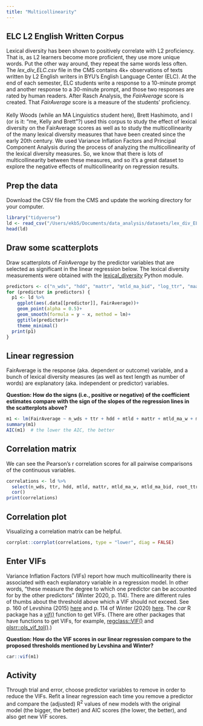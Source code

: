 ```yaml
---
title: "Multicollinearity"
---
```


## ELC L2 English Written Corpus

Lexical diversity has been shown to positively correlate with L2 proficiency. That is, as L2 learners become more proficient, they use more unique words. Put the other way around, they repeat the same words less often. The *lex_div_ELC.csv* file in the CMS contains 4k+ observations of texts written by L2 English writers in BYU's English Language Center (ELC). At the end of each semester, ELC students write a response to a 10-minute prompt and another response to a 30-minute prompt, and those two responses are rated by human readers. After Rasch Analysis, the *FairAverage* score is created. That *FairAverage* score is a measure of the students' proficiency.<br><br> Kelly Woods (while an MA Linguistics student here), Brett Hashimoto, and I (or is it: "me, Kelly and Brett"?) used this corpus to study the effect of lexical diversity on the FairAverage scores as well as to study the multicollinearity of the many lexical diversity measures that have been created since the early 20th century. We used Variance Inflation Factors and Principal Component Analysis during the process of analyzing the multicollinearity of the lexical diversity measures. So, we know that there is lots of multicollinearity between these measures, and so it's a great dataset to explore the negative effects of multicollinearity on regression results.

## Prep the data

Download the CSV file from the CMS and update the working directory for your computer.

```r
library("tidyverse")
ld <- read_csv("/Users/ekb5/Documents/data_analysis/datasets/lex_div_ELC.csv")
head(ld)
```

## Draw some scatterplots

Draw scatterplots of *FairAverage* by the predictor variables that are selected as significant in the linear regression below. The lexical diversity measurements were obtained with the [lexical_diversity](https://pypi.org/project/lexical-diversity/) Python module.

```r
predictors <- c("n_wds", "hdd", "mattr", "mtld_ma_bid", "log_ttr", "maas_ttr", "msttr")
for (predictor in predictors) {
  p1 <- ld %>% 
    ggplot(aes(.data[[predictor]], FairAverage))+
    geom_point(alpha = 0.5)+
    geom_smooth(formula = y ~ x, method = lm)+
    ggtitle(predictor)+
    theme_minimal()
  print(p1)
}
```

## Linear regression

FairAverage is the response (aka. dependent or outcome) variable, and a bunch of lexical diversity measures (as well as text length as number of words) are explanatory (aka. independent or predictor) variables.

**Question: How do the signs (i.e., positive or negative) of the coefficient estimates compare with the sign of the slopes of the regression lines in the scatterplots above?**

```r
m1 <- lm(FairAverage ~ n_wds + ttr + hdd + mtld + mattr + mtld_ma_w + mtld_ma_bid + root_ttr + log_ttr + maas_ttr + msttr, data = ld)
summary(m1)
AIC(m1)  # the lower the AIC, the better
```

## Correlation matrix

We can see the Pearson's r correlation scores for all pairwise comparisons of the continuous variables.

```r
correlations <- ld %>% 
  select(n_wds, ttr, hdd, mtld, mattr, mtld_ma_w, mtld_ma_bid, root_ttr, log_ttr, maas_ttr, msttr) %>% 
  cor()
print(correlations)
```

## Correlation plot

Visualizing a correlation matrix can be helpful.

```r
corrplot::corrplot(correlations, type = "lower", diag = FALSE)
```

## Enter VIFs

Variance Inflation Factors (VIFs) report how much multicollinearity there is associated with each explanatory variable in a regression model. In other words, "these measure the degree to which one predictor can be accounted for by the other predictors" (Winter 2020, p. 114). There are different rules of thumbs about the threshold above which a VIF should not exceed. See p. 160 of Levshina (2015) [here](https://lib.byu.edu/search/byu/record/cat.6905833.item.6905833-2001?holding=wiaijfm75jgyaw81) and p. 114 of Winter (2020) [here](https://lib.byu.edu/search/byu/record/cat.7111770.item.7111770-1001?holding=2q5ym7r6fjay3ym1). The *car* R package has a [*vif()*](https://www.rdocumentation.org/packages/car/versions/3.1-1/topics/vif) function to get VIFs. (There are other packages that have functions to get VIFs, for example, [regclass::VIF()](https://www.rdocumentation.org/packages/regclass/versions/1.6/topics/VIF) and [olsrr::ols_vif_tol()](https://olsrr.rsquaredacademy.com/reference/ols_coll_diag.html).)

**Question: How do the VIF scores in our linear regression compare to the proposed thresholds mentioned by Levshina and Winter?**

```r
car::vif(m1)
```

## Activity

Through trial and error, choose predictor variables to remove in order to reduce the VIFs. Refit a linear regression each time you remove a predictor and compare the (adjusted) R^2^ values of new models with the original model (the bigger, the better) and AIC scores (the lower, the better), and also get new VIF scores.
